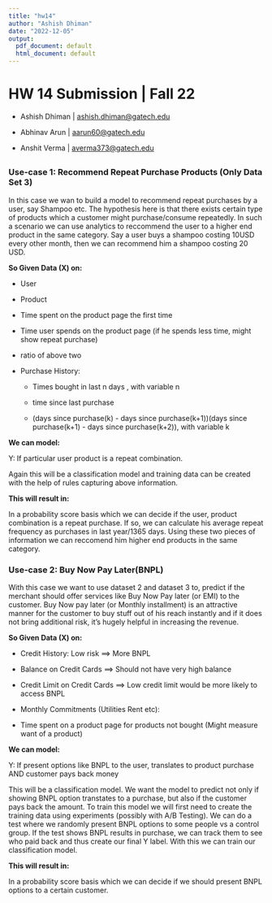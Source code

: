 ```yaml
---
title: "hw14"
author: "Ashish Dhiman"
date: "2022-12-05"
output:
  pdf_document: default
  html_document: default
---
```


# HW 14 Submission \| Fall 22

-   Ashish Dhiman \| [ashish.dhiman\@gatech.edu](mailto:ashish.dhiman@gatech.edu){.email}

-   Abhinav Arun \| [aarun60\@gatech.edu](mailto:aarun60gatech.edu){.email}

-   Anshit Verma \| [averma373\@gatech.edu](mailto:averma373@gatech.edu){.email}

## 

### Use-case 1: Recommend Repeat Purchase Products (Only Data Set 3)

In this case we wan to build a model to recommend repeat purchases by a user, say Shampoo etc. The hypothesis here is that there exists certain type of products which a customer might purchase/consume repeatedly. In such a scenario we can use analytics to reccommend the user to a higher end product in the same category. Say a user buys a shampoo costing 10USD every other month, then we can recommend him a shampoo costing 20 USD.

**So Given Data (X) on:**

-   User

-   Product

-   Time spent on the product page the first time

-   Time user spends on the product page (if he spends less time, might show repeat purchase)

-   ratio of above two

-   Purchase History:

    -   Times bought in last n days , with variable n

    -   time since last purchase

    -   (days since purchase(k) - days since purchase(k+1))(days since purchase(k+1) - days since purchase(k+2)), with variable k

**We can model:**

Y: If particular user product is a repeat combination.

Again this will be a classification model and training data can be created with the help of rules capturing above information.

**This will result in:**

In a probability score basis which we can decide if the user, product combination is a repeat purchase. If so, we can calculate his average repeat frequency as purchases in last year/1365 days. Using these two pieces of information we can reccomend him higher end products in the same category.

### Use-case 2: Buy Now Pay Later(BNPL)

With this case we want to use dataset 2 and dataset 3 to, predict if the merchant should offer services like Buy Now Pay later (or EMI) to the customer. Buy Now pay later (or Monthly installment) is an attractive manner for the customer to buy stuff out of his reach instantly and if it does not bring additional risk, it's hugely helpful in increasing the revenue.

**So Given Data (X) on:**

-   Credit History: Low risk ==\> More BNPL

-   Balance on Credit Cards ==\> Should not have very high balance

-   Credit Limit on Credit Cards ==\> Low credit limit would be more likely to access BNPL

-   Monthly Commitments (Utilities Rent etc):

-   Time spent on a product page for products not bought (Might measure want of a product)

**We can model:**

Y: If present options like BNPL to the user, translates to product purchase AND customer pays back money

This will be a classification model. We want the model to predict not only if showing BNPL option transtates to a purchase, but also if the customer pays back the amount. To train this model we will first need to create the training data using experiments (possibly with A/B Testing). We can do a test where we randomly present BNPL options to some people vs a control group. If the test shows BNPL results in purchase, we can track them to see who paid back and thus create our final Y label. With this we can train our classification model.

**This will result in:**

In a probability score basis which we can decide if we should present BNPL options to a certain customer.
